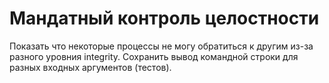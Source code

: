 # Мандатный контроль целостности

Показать что некоторые процессы не могу обратиться к другим из-за разного уровния integrity. Сохранить вывод командной строки для разных входных аргументов (тестов).